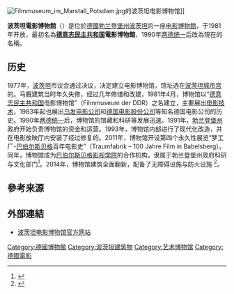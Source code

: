 {{coord|52|23|43|N|13|3|29|E| display=title|region:DE_type:landmark}}
[[File:Filmmuseum_im_Marstall_Potsdam.jpg|thumb]]{{link-de|宫廷马厩 (波茨坦城市宫)|Marstall (Potsdam)|马厩}}的波茨坦电影博物馆]]

'''波茨坦電影博物館'''（{{lang-de|Filmmuseum Potsdam}}）是位於[[德國|德國]][[勃兰登堡州|勃兰登堡州]][[波茨坦|波茨坦]]的一座[[电影|电影]][[博物館|博物館]]，于1981年开放，最初名為'''[[德意志民主共和国|德意志民主共和国]]電影博物館'''，1990年[[两德统一|两德统一]]后改為現在的名稱。

==历史==
1977年，[[波茨坦|波茨坦]]市议会通过决议，决定建立电影博物馆，馆址选在[[波茨坦城市宫|波茨坦城市宫]]的{{link-de|宫廷马厩|Marstall}}。马厩建筑当时年久失修，经过几年修缮和改建，1981年4月，博物馆以“[[德意志民主共和国|德意志民主共和国]]电影博物馆”（Filmmuseum der DDR）之名建立，主要展出[[电影技术|电影技术]]，1983年起也展出[[乌发电影公司|乌发电影公司]]和[[德国电影股份公司|德国电影股份公司]]等知名德国电影公司的历史。1990年[[两德统一|两德统一]]后，博物馆的馆藏和科研等发展迅速。1991年，[[勃兰登堡州|勃兰登堡州]]政府开始负责博物馆的资金和运营。1993年，博物馆内部进行了现代化改造，并在电影放映厅内安装了经过修复的{{link-en|剧院管风琴|Theatre organ}}。2011年，博物馆开设第四个永久性展览“梦工厂-[[巴伯尔斯贝格|巴伯尔斯贝格]]百年电影史”（Traumfabrik – 100 Jahre Film in Babelsberg）。同年，博物馆成为[[巴伯尔斯贝格影视学院|巴伯尔斯贝格影视学院]]的合作机构，隶属于勃兰登堡州政府科研与文化部门<ref name="Impressum">{{cite web |url=https://www.filmmuseum-potsdam.de/index.php?shortCutUrl=Impressum |title=Filmmuseum Potsdam – Impressum |publisher=filmmuseum-potsdam.de |language=de |access-date=2021-01-24 |archive-date=2021-01-31 |archive-url=https://web.archive.org/web/20210131000237/https://www.filmmuseum-potsdam.de/index.php?shortCutUrl=Impressum |dead-url=no }}</ref>。2014年，博物馆建筑全面翻新，配备了无障碍设施与防火设施
<ref name="rbb">{{cite web |first=Ivo |last=Ziemann |url=https://web.archive.org/web/20150924125806/http://www.rbb-online.de/kultur/beitrag/2014/10/potsdamer-filmmuseum-oeffnet-wieder.html |title=Kinogeschichte im königlichen Kutschpferdestall – Potsdamer Filmmuseum ist wieder geöffnet |publisher=rbb-online.de |date=2014-10-25 |language=de }}</ref>。

==參考来源==
{{reflist}}

==外部連結==
{{Commonscat|Marstall Potsdam}}
*[http://www.filmmuseum-potsdam.de 波茨坦电影博物馆官方网站] {{Wayback|url=http://www.filmmuseum-potsdam.de/ |date=20210419044716 }}

{{Normdaten}}
{{DEFAULTSORT:Filmmuseum Potsdam}}
[[Category:德國博物館|Category:德國博物館]]
[[Category:波茨坦建筑物|Category:波茨坦建筑物]]
[[Category:艺术博物馆|Category:艺术博物馆]]
[[Category:德國電影|Category:德國電影]]